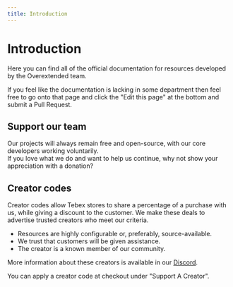 ```yaml
---
title: Introduction
---
```



# Introduction

Here you can find all of the official documentation for resources developed by the Overextended team.

If you feel like the documentation is lacking in some department then feel free to go onto that page and click the "Edit this page" at the bottom and submit a Pull Request.

## Support our team

Our projects will always remain free and open-source, with our core developers working voluntarily.  
If you love what we do and want to help us continue, why not show your appreciation with a donation?

<div className="mt-2 flex flex-wrap justify-evenly gap-4">
  <DonateLink image="https://avatars.githubusercontent.com/u/65407488?v=4" name="Linden" kofiName="thelindat" />
  <DonateLink image="https://avatars.githubusercontent.com/u/39926192?v=4" name="Luke" kofiName="lukewastaken" />
  <DonateLink image="https://avatars.githubusercontent.com/u/31368547?v=4" name="DokaDoka" kofiName="dokadoka" />
</div>

## Creator codes

Creator codes allow Tebex stores to share a percentage of a purchase with us, while giving a discount to the customer. We make these deals to advertise trusted creators who meet our criteria.

- Resources are highly configurable or, preferably, source-available.
- We trust that customers will be given assistance.
- The creator is a known member of our community.

More information about these creators is available in our [Discord](https://discord.com/channels/813030955598086174/1028912864389496903).

<CreatorCodes>
  <CreatorCode storeName="Andyyy" storeLink="https://andyyy.tebex.io/" code="ox20" percentOff={20} storeImage="https://media.discordapp.net/attachments/1119447704888672347/1119447705056460860/f4d4a06ecaad47aa93d504e99a60ba78a2735d13.png?ex=65e2896b&is=65d0146b&hm=c8bbbca1a4bac82d96212b1d603c8c9c4324e63c8b580348eee165a1a32ebb8a&"/>
  <CreatorCode storeName="Berkie's Workshop" storeLink="https://berkie.tebex.io/" code="ox10" percentOff={10} storeImage="https://media.discordapp.net/attachments/1119198315259629658/1203953140983009302/d324e3485ae44f14556afd307467c9391c81e8ba.png?ex=65e56cbd&is=65d2f7bd&hm=4e37301bd50e3da0045d2edd8017bfdc723d26311d797ea7cdad5c458b044746&"/>
  <CreatorCode storeName="Dolu Mods" storeLink="https://dolu.tebex.io/" code="overextended" percentOff={15} storeImage="https://media.discordapp.net/attachments/1028915320817197076/1028915321005932585/unknown.png?ex=65e56890&is=65d2f390&hm=0480551e03d4604b5e7b0ad5e012d61fe4d746843e37f0bc7af265649495f772&"/>
  <CreatorCode storeName="Electus Scripts" storeLink="https://store.electus-scripts.com/" code="ox10" percentOff={10} storeImage="https://media.discordapp.net/attachments/1028916002584547348/1028916002739736628/unknown.png?ex=65e56933&is=65d2f433&hm=0d28b446a0a74eafa5fea55474c283ee127ebe67259962bdb66c9ca91a930bf2&"/>
  <CreatorCode storeName="Loaf Scripts" storeLink="https://store.loaf-scripts.com/" code="ox5" percentOff={5} storeImage="https://cdn.discordapp.com/attachments/1028913316640325732/1028913316740997120/unknown.png?ex=65e566b2&is=65d2f1b2&hm=21066deeb50b621feb956b164e8a7f02637f18ee4e2b4f6f52484bacfe74fbea&"/>
  <CreatorCode storeName="OT Studios" storeLink="https://store.otstudios.net/ox" code="ox10" percentOff={10} storeImage="https://media.discordapp.net/attachments/1028918682581213184/1203958621256294450/OTSDiscLogo.png?ex=65e571d7&is=65d2fcd7&hm=ce9fb2b94d1a43df3980d7284fa5829b4aacadcb056f10b4b483170ec8fb5c55&"/>

  <CreatorCode storeName="Pickle Mods" storeLink="https://store.picklemods.com/" code="ox30" percentOff={30} storeImage="https://media.discordapp.net/attachments/1204592301456887818/1204593960195199016/logo.png?ex=65e7c18c&is=65d54c8c&hm=08bef6f5ab50d03317b7ad0ec9155dd21c05d7d09b7f5b98f43609ebfbf12a77&"/>
  <CreatorCode storeName="rcore" storeLink="https://store.rcore.cz/" code="ox10" percentOff={10} storeImage="https://media.discordapp.net/attachments/1139497471660269578/1204037718393233488/rcore.png?ex=65e5bb82&is=65d34682&hm=7625404cc40d737e8552c614a2a3b2c02ed6e7417e0a040ba01e0fbcaa2f352d&"/>
  <CreatorCode storeName="Roleplay inventory icons" storeLink="https://pixel-art-roleplay-inventory-i.tebex.io/" code="ox10" percentOff={10} storeImage="https://media.discordapp.net/attachments/1204581305430315018/1204683425932378143/artworkInventory.gif?ex=65e814de&is=65d59fde&hm=c702e55c43930c2322b78ee40eb1dcad759f34c30ea11e301c74b11a937098ac&"/>
  <CreatorCode storeName="Renewed Scripts" storeLink="https://renewed.tebex.io/" code="ox15" percentOff={15} storeImage="https://media.discordapp.net/attachments/1203943581966929930/1203943582411792394/9a7d15408011ae470b767fa41a8abaced7370574.png?ex=65e563d6&is=65d2eed6&hm=05a659e8b9fbc342b419550c402c295412f26a65972999d9c1557beabeaebcc2&"/>
  <CreatorCode storeName="Wasabi Scripts" storeLink="https://store.wasabiscripts.com/" code="OX20" percentOff={20} storeImage="https://media.discordapp.net/attachments/1117880517308719115/1203956014668455966/animated-avatar-updated.gif?ex=65e56f6a&is=65d2fa6a&hm=9085f4e75a135db4217792b37a0ab62b97574c58aa400f9fc5ec0186eb488733&"/>
</CreatorCodes>


You can apply a creator code at checkout under "Support A Creator".
